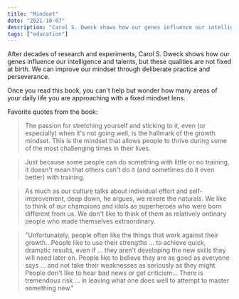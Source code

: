 ```yaml
---
title: "Mindset"
date: "2021-10-07"
description: "Carol S. Dweck shows how our genes influence our intelligence and talents, but these qualities are not fixed at birth. We can improve our mindset through deliberate practice and perseverance."
tags: ["education"]
---
```


After decades of research and experiments, Carol S. Dweck shows how our genes influence our intelligence and talents, but these qualities are not fixed at birth. We can improve our mindset through deliberate practice and perseverance.

Once you read this book, you can't help but wonder how many areas of your daily life you are approaching with a fixed mindset lens.

Favorite quotes from the book:

> The passion for stretching yourself and sticking to it, even (or especially) when it's not going well, is the hallmark of the growth mindset. This is the mindset that allows people to thrive during some of the most challenging times in their lives.

> Just because some people can do something with little or no training, it doesn't mean that others can't do it (and sometimes do it even better) with training.

> As much as our culture talks about individual effort and self-improvement, deep down, he argues, we revere the naturals. We like to think of our champions and idols as superheroes who were born different from us. We don't like to think of them as relatively ordinary people who made themselves extraordinary.

> "Unfortunately, people often like the things that work against their growth...People like to use their strengths ... to achieve quick, dramatic results, even if ... they aren't developing the new skills they will need later on. People like to believe they are as good as everyone says ... and not take their weaknesses as seriously as they might. People don't like to hear bad news or get criticism... There is tremendous risk ... in leaving what one does well to attempt to master something new."
